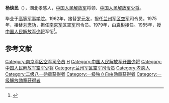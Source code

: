 '''杨焕民'''（{{bd|1912年||1994年|catIdx=}}），湖北孝感人，[[中国人民解放军|中国人民解放军]]将领、[[中国人民解放军少将|中国人民解放军少将]]。

毕业于[[高等军事学院|高等军事学院]]。1962年，接替[[罗元发|罗元发]]，担任[[兰州军区空军|兰州军区空军]]司令员。1975年，接替[[刘懋功|刘懋功]]，担任[[南京军区空军|南京军区空军]]司令员。1979年，由[[袁彬_(解放军)|袁彬]]接任。1955年，授[[中国人民解放军少将|中国人民解放军少将]]军衔<ref>{{cite news|title=揭秘：中共首批开国将军的级别是怎样划分的？ |url=http://msn.news.ifeng.com/history/jishi/detail_2010_06/13/1620383_0.shtml |accessdate=2012-06-15 |newspaper=凤凰网（转自摘自《党史博览》2010年第5期） |date=2010-06-13 |deadurl=yes |archiveurl=https://web.archive.org/web/20120620091504/http://msn.news.ifeng.com/history/jishi/detail_2010_06/13/1620383_0.shtml |archivedate=2012-06-20 }}</ref>。

== 参考文献 ==
{{reflist}}
{{start box}}
{{s-mil}}
{{succession box|[[罗元发|罗元发]]|[[刘懋功|刘懋功]]|[[中国人民解放军|中国人民解放军]][[兰州军区空军|兰州军区空军]]司令员|1962年3月-1975年8月}}
{{succession box|[[刘懋功_(解放军)|刘懋功]]|[[袁彬_(解放军)|袁彬]]|[[中国人民解放军|中国人民解放军]][[南京军区空军|南京军区空军]]司令员|1975年8月-1979年10月}}
{{end box}}
{{中国军事人物小作品}}
{{陕西行政长官}}

{{DEFAULTSORT:Yang杨}}
[[Category:南京军区空军司令员|Category:南京军区空军司令员]]
[[Category:杨姓|H]]
[[Category:中国人民解放军开国少将|Category:中国人民解放军开国少将]]
[[Category:中国人民解放军空军少将|Category:中国人民解放军空军少将]]
[[Category:兰州军区空军司令员|Category:兰州军区空军司令员]]
[[Category:孝感人|Category:孝感人]]
[[Category:二级八一勋章获得者|Category:二级八一勋章获得者]]
[[Category:一级独立自由勋章获得者|Category:一级独立自由勋章获得者]]
[[Category:一级解放勋章获得者|Category:一级解放勋章获得者]]
